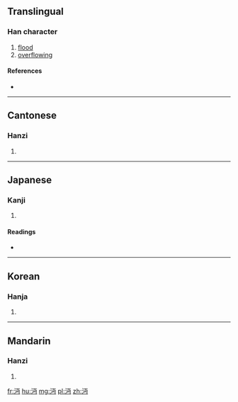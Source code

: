 ==Translingual==

===Han character===
{{Han char|rn=85|rad=水|as=04|sn=7|four=3112<sub>7</sub>|canj=水一中尸 (EMLS)}}

# [[flood]]
# [[overflowing]]

====References====
* {{Han ref|kx=0611.160|dkj=17207|dj=1004.060|hdz=31560.020|uh=6C94|ud=27796|bh=A85C|bd=43100}}

----

==Cantonese==

===Hanzi===
{{yue-hanzi|jyut=|y=min5}}

# {{defn|lang=yue|sort=水04}}

----

==Japanese==

===Kanji===
{{ja-kanji|grade=|rs=水04}}

# {{defn|lang=ja|sort=水04}}

====Readings====
* {{ja-readings|on=[[べん]] (ben), [[めん]] (men), [[びん]] (bin), [[みん]] (min)|kun=}}

----

==Korean==

===Hanja===
{{ko-hanja|hangeul=면|eumhun=|rv=myeon|mr=myŏn|y=myen}}

# {{defn|lang=ko|sort=水04}}

----

==Mandarin==

===Hanzi===
{{cmn-hanzi|pin=[[mì]] ([[mi4]]), [[miǎn]] ([[mian3]])|wg=mi<sup>4</sup>, mien<sup>3</sup>}}

# {{defn|lang=cmn|sort=水04}}

[[fr:沔]]
[[hu:沔]]
[[mg:沔]]
[[pl:沔]]
[[zh:沔]]